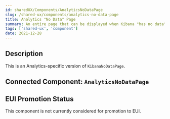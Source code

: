 ```yaml
---
id: sharedUX/Components/AnalyticsNoDataPage
slug: /shared-ux/components/analytics-no-data-page
title: Analytics "No Data" Page
summary: An entire page that can be displayed when Kibana "has no data", specifically for Analytics.
tags: ['shared-ux', 'component']
date: 2021-12-28
---
```


## Description

This is an Analytics-specific version of `KibanaNoDataPage`.

## Connected Component: `AnalyticsNoDataPage`


## EUI Promotion Status

This component is not currently considered for promotion to EUI.
